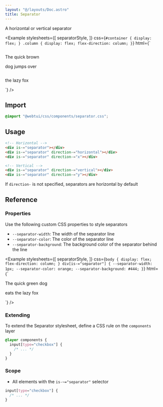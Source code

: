 ```yaml
---
layout: "@/layouts/Doc.astro"
title: Separator
---
```



A horizontal or vertical separator

<Example 
    stylesheets={[
        separatorStyle,
    ]}
css={`#container {
    display: flex;
}
.column {
    display: flex;
    flex-direction: column;
}`}
    html={`<div id="container">
    <div class="column">
        <p>The quick brown</p>
        <div is-="separator" direction-="horizontal"></div>
        <p>dog jumps over</p>
    </div>
    <div is-="separator" direction-="vertical"></div>
    <p>the lazy fox</p>
</div>
`}
/>

## Import

```css
@import "@webtui/css/components/separator.css";
```

## Usage

```html
<!-- Horizontal -->
<div is-="separator"></div>
<div is-="separator" direction-="horizontal"></div>
<div is-="separator" direction-="x"></div>

<!-- Vertical -->
<div is-="separator" direction-="vertical"></div>
<div is-="separator" direction-="y"></div>
```

If `direction-` is not specified, separators are horizontal by default

## Reference

### Properties

Use the following custom CSS properties to style separators

- `--separator-width`: The width of the separator line
- `--separator-color`: The color of the separator line
- `--separator-background`: The background color of the separator behind the line

<Example 
    stylesheets={[
        separatorStyle, 
    ]}
    css={`body {
    display: flex;
    flex-direction: column;
}
div[is-="separator"] {
    --separator-width: 1px;
    --separator-color: orange;
    --separator-background: #444;
}`}
    html={`<p>The quick green dog</p>
<div is-="separator"></div>
<p>eats the lazy fox</p>`}
/>

### Extending

To extend the Separator stylesheet, define a CSS rule on the `components` layer

```css
@layer components {
  input[type="checkbox"] {
    /* ... */
  }
}
```

### Scope

- All elements with the `is-~="separator"` selector

```css
input[type="checkbox"] {
  /* ... */
}
```
